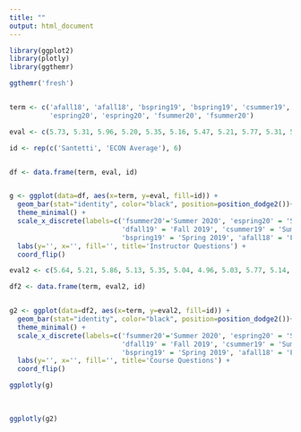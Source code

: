 ```yaml
---
title: ""
output: html_document
---
```




```r

library(ggplot2)
library(plotly)
library(ggthemr)

ggthemr('fresh')


term <- c('afall18', 'afall18', 'bspring19', 'bspring19', 'csummer19', 'csummer19', 'dfall19', 'dfall19', 
          'espring20', 'espring20', 'fsummer20', 'fsummer20')

eval <- c(5.73, 5.31, 5.96, 5.20, 5.35, 5.16, 5.47, 5.21, 5.77, 5.31, 5.49, 5.16)

id <- rep(c('Santetti', 'ECON Average'), 6)


df <- data.frame(term, eval, id)


g <- ggplot(data=df, aes(x=term, y=eval, fill=id)) +
  geom_bar(stat="identity", color="black", position=position_dodge2())+
  theme_minimal() + 
  scale_x_discrete(labels=c('fsummer20'='Summer 2020', 'espring20' = 'Spring 2020',
                            'dfall19' = 'Fall 2019', 'csummer19' = 'Summer 2019',
                            'bspring19' = 'Spring 2019', 'afall18' = 'Fall 2018')) + 
  labs(y='', x='', fill='', title='Instructor Questions') +
  coord_flip() 

eval2 <- c(5.64, 5.21, 5.86, 5.13, 5.35, 5.04, 4.96, 5.03, 5.77, 5.14, 5.37, 5.04)

df2 <- data.frame(term, eval2, id)


g2 <- ggplot(data=df2, aes(x=term, y=eval2, fill=id)) +
  geom_bar(stat="identity", color="black", position=position_dodge2())+
  theme_minimal() + 
  scale_x_discrete(labels=c('fsummer20'='Summer 2020', 'espring20' = 'Spring 2020',
                            'dfall19' = 'Fall 2019', 'csummer19' = 'Summer 2019',
                            'bspring19' = 'Spring 2019', 'afall18' = 'Fall 2018')) + 
  labs(y='', x='', fill='', title='Course Questions') +
  coord_flip() 


```


```r

ggplotly(g)


```

<br>

```r

ggplotly(g2)

```







